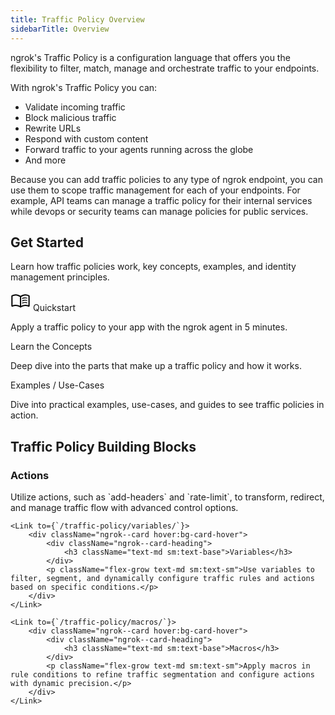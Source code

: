 ```yaml
---
title: Traffic Policy Overview
sidebarTitle: Overview
---
```



ngrok's Traffic Policy is a configuration language that offers you the flexibility to filter, match, manage and orchestrate traffic to your endpoints.

With ngrok's Traffic Policy you can:

- Validate incoming traffic
- Block malicious traffic
- Rewrite URLs
- Respond with custom content
- Forward traffic to your agents running across the globe
- And more

Because you can add traffic policies to any type of ngrok endpoint, you can use them to scope traffic management for each of your endpoints. For example, API teams can manage a traffic policy for their internal services while devops or security teams can manage policies for public services.

## Get Started

Learn how traffic policies work, key concepts, examples, and identity management principles.


<Card arrow={false} cta="Get started with Traffic Policy" href="/traffic-policy/getting-started/agent-endpoints/cli/">
		<div className="flex gap-2 place-items-center">
			<svg
			xmlns="http://www.w3.org/2000/svg"
			height="32"
			viewBox="0 96 960 960"
			width="32"
			 className="fill-black dark:fill-white"
		>
				<path d="M560 482v-48q33-14 67.5-21t72.5-7q26 0 51 4t49 10v44q-24-9-48.5-13.5T700 446q-38 0-73 9.5T560 482Zm0 220v-49q33-13.5 67.5-20.25T700 626q26 0 51 4t49 10v44q-24-9-48.5-13.5T700 666q-38 0-73 9t-67 27Zm0-110v-48q33-14 67.5-21t72.5-7q26 0 51 4t49 10v44q-24-9-48.5-13.5T700 556q-38 0-73 9.5T560 592ZM248 756q53.566 0 104.283 12.5T452 806V379q-45-30-97.619-46.5Q301.763 316 248 316q-38 0-74.5 9.5T100 349v434q31-14 70.5-20.5T248 756Zm264 50q50-25 98-37.5T712 756q38 0 78.5 6t69.5 16V349q-34-17-71.822-25-37.823-8-76.178-8-54 0-104.5 16.5T512 379v427Zm-30 90q-51-38-111-58.5T248 817q-36.537 0-71.768 9Q141 835 106 848q-23.1 11-44.55-3Q40 831 40 805V342q0-15 7-27.5T68 295q42-20 87.395-29.5Q200.789 256 248 256q63 0 122.5 17T482 325q51-35 109.5-52T712 256q46.868 0 91.934 9.5Q849 275 891 295q14 7 21.5 19.5T920 342v463q0 27.894-22.5 42.447Q875 862 853 848q-34-14-69.232-22.5Q748.537 817 712 817q-63 0-121 21t-109 58ZM276 567Z" />
			</svg>
    <span className='text-lg font-bold'>Quickstart</span>
		</div>
		<p className='mt-4'>Apply a traffic policy to your app with the ngrok agent in 5 minutes.</p>
</Card>

<Columns cols={2}>

<Card href="/traffic-policy/concepts/">
  <div className="flex-cols">
    <span className="text-lg font-bold">Learn the Concepts</span>
    <p className="mt-4">Deep dive into the parts that make up a traffic policy and how it works.</p>
  </div>
</Card>


<Card href="/traffic-policy/examples/">
    	<div className="flex-cols">
    			<span className="text-lg font-bold">Examples / Use-Cases</span>
    		<p className="mt-4">Dive into practical examples, use-cases, and guides to see traffic policies in action.</p>
    	</div>
</Card>

</Columns>

## Traffic Policy Building Blocks

<div className="ngrok--cards ngrok--cards-flex ngrok--cards-row">
    <Link to={`/traffic-policy/actions/`}>
        <div className="ngrok--card hover:bg-card-hover">
            <div className="ngrok--card-heading">
                <h3 className="text-md sm:text-base">Actions</h3>
            </div>
            <p className="flex-grow text-md sm:text-sm">
                Utilize actions, such as `add-headers` and `rate-limit`, to transform,
                redirect, and manage traffic flow with advanced control options.
            </p>
        </div>
    </Link>

    <Link to={`/traffic-policy/variables/`}>
        <div className="ngrok--card hover:bg-card-hover">
            <div className="ngrok--card-heading">
                <h3 className="text-md sm:text-base">Variables</h3>
            </div>
            <p className="flex-grow text-md sm:text-sm">Use variables to filter, segment, and dynamically configure traffic rules and actions based on specific conditions.</p>
        </div>
    </Link>

    <Link to={`/traffic-policy/macros/`}>
        <div className="ngrok--card hover:bg-card-hover">
            <div className="ngrok--card-heading">
                <h3 className="text-md sm:text-base">Macros</h3>
            </div>
            <p className="flex-grow text-md sm:text-sm">Apply macros in rule conditions to refine traffic segmentation and configure actions with dynamic precision.</p>
        </div>
    </Link>

</div>
